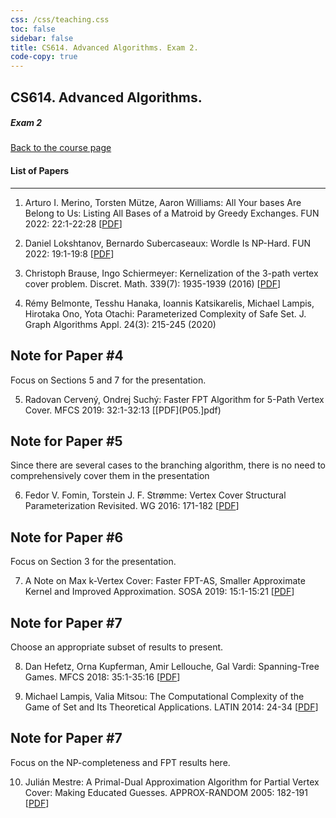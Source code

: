 ```yaml
---
css: /css/teaching.css
toc: false
sidebar: false
title: CS614. Advanced Algorithms. Exam 2.
code-copy: true
---
```


:::{.column-body-outset}

## CS614. Advanced Algorithms. 

##### Exam 2

[Back to the course page](../index.qmd)


#### List of Papers

---


1. 	Arturo I. Merino, Torsten Mütze, Aaron Williams: All Your bases Are Belong to Us: Listing All Bases of a Matroid by Greedy Exchanges. FUN 2022: 22:1-22:28 [[PDF](P01.pdf)]

2. 	Daniel Lokshtanov, Bernardo Subercaseaux: Wordle Is NP-Hard. FUN 2022: 19:1-19:8 [[PDF](P02.pdf)]

3. 	Christoph Brause, Ingo Schiermeyer: Kernelization of the 3-path vertex cover problem. Discret. Math. 339(7): 1935-1939 (2016) [[PDF](P03.pdf)]

4. Rémy Belmonte, Tesshu Hanaka, Ioannis Katsikarelis, Michael Lampis, Hirotaka Ono, Yota Otachi: Parameterized Complexity of Safe Set. J. Graph Algorithms Appl. 24(3): 215-245 (2020)

:::{.callout-caution collapse="true"}

# Note for Paper #4

Focus on Sections 5 and 7 for the presentation. 
:::

5. Radovan Cervený, Ondrej Suchý: Faster FPT Algorithm for 5-Path Vertex Cover. MFCS 2019: 32:1-32:13 [[PDF](P05.]pdf) 

:::{.callout-caution collapse="true"}

# Note for Paper #5

Since there are several cases to the branching algorithm, there is no need to comprehensively cover them in the presentation
:::

6. Fedor V. Fomin, Torstein J. F. Strømme: Vertex Cover Structural Parameterization Revisited. WG 2016: 171-182 [[PDF](P06.pdf)]

:::{.callout-caution collapse="true"}  

# Note for Paper #6

Focus on Section 3 for the presentation. 

:::

7. A Note on Max k-Vertex Cover: Faster FPT-AS, Smaller Approximate Kernel and Improved Approximation. SOSA 2019: 15:1-15:21 [[PDF](P07.pdf)]

:::{.callout-caution collapse="true"}  

# Note for Paper #7

Choose an appropriate subset of results to present.

:::

8. Dan Hefetz, Orna Kupferman, Amir Lellouche, Gal Vardi: Spanning-Tree Games. MFCS 2018: 35:1-35:16 [[PDF](P08.pdf)]

9. Michael Lampis, Valia Mitsou: The Computational Complexity of the Game of Set and Its Theoretical Applications. LATIN 2014: 24-34 [[PDF](P09.pdf)]

:::{.callout-caution collapse="true"}  

# Note for Paper #7

Focus on the NP-completeness and FPT results here.

:::

10. Julián Mestre: A Primal-Dual Approximation Algorithm for Partial Vertex Cover: Making Educated Guesses. APPROX-RANDOM 2005: 182-191 [[PDF](P10.pdf)]


:::